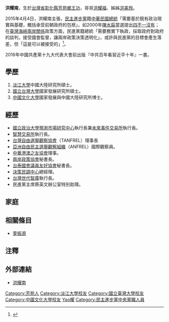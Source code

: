 {{blpsources|time=2016-08-09T15:52:35+00:00}}
'''洪耀南'''{{bd|}}，生於[[台灣省|台灣省]][[彰化縣|彰化縣]][[芳苑鄉|芳苑鄉]][[王功|王功]]，哥哥[[洪耀福|洪耀福]]、姊姊[[洪美玲|洪美玲]]。

2015年4月4日，洪耀南主張，[[民主進步黨|民主進步黨]]籍[[中華民國總統|中華民國總統]]「需要基於既有政治現實與基礎，概括承受前朝政府的包袱」，如2000年[[陳水扁|陳水扁]]當選提出[[四不一沒有|四不一沒有]]；在[[臺灣海峽兩岸關係|臺灣海峽兩岸關係]]政策方面，民進黨籍總統「需要務實下執政，採取政府對政府的談判，接受國會監督，讓兩岸政策決策透明化」，或許與民進黨的目標會產生落差，但「這是可以被接受的」<ref>{{cite news|url=http://www.nownews.com/n/2015/04/04/1659351|title=民進黨不必也不用調整兩岸政策|publisher=[[今日新聞網|今日新聞網]]|author=洪耀南|date=2015-04-04|accessdate=2016-10-09|archive-date=2015-05-06|archive-url=https://web.archive.org/web/20150506184404/http://www.nownews.com/n/2015/04/04/1659351|dead-url=no}}</ref>。

2016年中國共產黨十九大代表大會前出版『中共百年看習近平十年』一書。

==學歷==
#[[淡江大學|淡江大學]]中國大陸研究所碩士。
#[[國立台灣大學|國立台灣大學]]國家發展研究所碩士。
#[[中國文化大學|中國文化大學]]國家發展與中國大陸研究所博士。

==經歷==
*[[國立政治大學預測市場研究中心|國立政治大學預測市場研究中心]]執行長兼[[未來事件交易所|未來事件交易所]]執行長。
*[[智慧交易所|智慧交易所]]執行長。
*[[台灣自由選舉觀察協會|台灣自由選舉觀察協會]]（TANFREL）理事長
*[[亞洲自由民主選舉觀察組織|亞洲自由民主選舉觀察組織]]（ANFREL）國際觀察員。
*[[中華港澳之友協會|中華港澳之友協會]]理事。
*[[兩岸政策協會|兩岸政策協會]]秘書長。
*[[台泰國會議員友好協會|台泰國會議員友好協會]]秘書長。
*[[決策民調中心|決策民調中心]]總經理。
*[[台灣世代智庫|台灣世代智庫]]執行長。
*民進黨主席蔡英文辦公室特別助理。

==家庭==

==相關條目==
*[[童振源|童振源]]

==注釋==
{{reflist}}

==外部連結==
*[https://zh-tw.facebook.com/yaonanh 洪耀南]

[[Category:芳苑人|Category:芳苑人]]
[[Category:淡江大學校友|Category:淡江大學校友]]
[[Category:國立臺灣大學校友|Category:國立臺灣大學校友]]
[[Category:中國文化大學校友|Category:中國文化大學校友]]
[[Category:洪姓|Yao耀]]
[[Category:民主進步黨中央黨職人員|Category:民主進步黨中央黨職人員]]